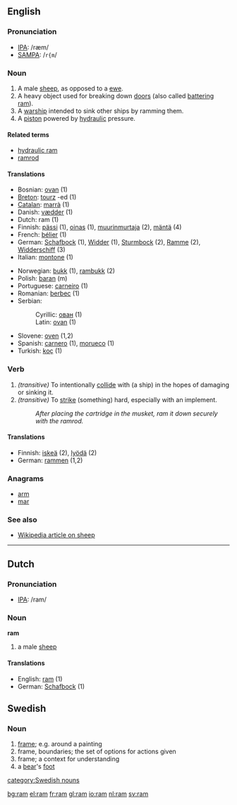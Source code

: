 {{see|RAM}}
==English==

===Pronunciation===
*[[w:IPA|IPA]]: /ræm/
*[[w:SAMPA|SAMPA]]: /<tt>r{m</tt>/

===Noun===
{{en-noun|ram|rams}}

# A male [[sheep]], as opposed to a [[ewe]].
# A heavy object used for breaking down [[door]]s (also called [[battering ram]]).
# A [[warship]] intended to sink other ships by ramming them.
# A [[piston]] powered by [[hydraulic]] pressure.

====Related terms====
*[[hydraulic ram]]
*[[ramrod]]

====Translations====
{{top}}
*Bosnian: [[ovan]] {{m}} (1)
*[[Breton]]: [[tourz]] {{m}} -ed {{p}} (1)
*[[Catalan]]: [[marrà]] {{m}} (1)
*Danish: [[vædder]] (1)
*Dutch: ram {{m}} (1)
*Finnish: [[pässi]] (1), [[oinas]] (1), [[muurinmurtaja]] (2), [[mäntä]] (4)
*French: [[bélier]] {{m}} (1)
*German: [[Schafbock]] {{m}} (1), [[Widder]] {{m}} (1), [[Sturmbock]] {{m}} (2), [[Ramme]] {{f}} (2), [[Widderschiff]] {{n}} (3)
*Italian: [[montone]] {{m}} (1)
{{mid}}
*Norwegian: [[bukk]] {{m}} (1), [[rambukk]] {{m}} (2)
*Polish: [[baran]] (m)
*Portuguese: [[carneiro]] {{m}} (1)
*Romanian: [[berbec]] (1)
*Serbian:
*:Cyrillic: [[ован]] {{m}} (1)
*:Latin: [[ovan]] {{m}} (1)
*Slovene: [[oven]] {{m}} (1,2)
*Spanish: [[carnero]] {{m}} (1), [[morueco]] {{m}} (1)
*Turkish: [[koç]] (1)
{{bottom}}

===Verb===
{{en-verb|ram|rams|rammed|ramming}}

#''(transitive)'' To intentionally [[collide]] with (a ship) in the hopes of damaging or sinking it.
#''(transitive)'' To [[strike]] (something) hard, especially with an implement.
#: ''After placing the cartridge in the musket, ram it down securely with the ramrod.''

====Translations====
{{top}}
*Finnish: [[iskeä]] (2), [[lyödä]] (2)
*German: [[rammen]] (1,2)
{{mid}}
{{bottom}}

===Anagrams===
*[[arm]]
*[[mar]]

===See also===
*[[w:sheep|Wikipedia article on sheep]]



----
==Dutch==
===Pronunciation===
*[[w:IPA|IPA]]: /ram/

===Noun===
'''ram'''
# a male [[sheep]]
====Translations====
*English: [[ram]] (1)
*German: [[Schafbock]] {{m}} (1)

==Swedish==
===Noun===
{{sv-noun-reg-ar}}

#[[frame]]; e.g. around a painting
#frame, boundaries; the set of options for actions given
#frame; a context for understanding
#a [[bear]]'s [[foot]]

[[category:Swedish nouns]]

[[bg:ram]]
[[el:ram]]
[[fr:ram]]
[[gl:ram]]
[[io:ram]]
[[nl:ram]]
[[sv:ram]]